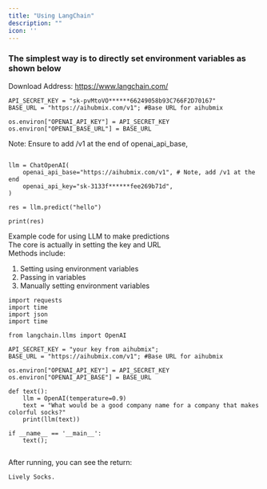 ```yaml
---
title: "Using LangChain"
description: ""
icon: ''
---
```


### The simplest way is to directly set environment variables as shown below
Download Address: https://www.langchain.com/  
```
API_SECRET_KEY = "sk-pvMtoVO******66249058b93C766F2D70167"
BASE_URL = "https://aihubmix.com/v1"; #Base URL for aihubmix

os.environ["OPENAI_API_KEY"] = API_SECRET_KEY
os.environ["OPENAI_BASE_URL"] = BASE_URL
```
Note: Ensure to add /v1 at the end of openai_api_base,
```from langchain.chat_models import ChatOpenAI

llm = ChatOpenAI(
    openai_api_base="https://aihubmix.com/v1", # Note, add /v1 at the end
    openai_api_key="sk-3133f******fee269b71d",
)

res = llm.predict("hello")

print(res)
```
Example code for using LLM to make predictions  
The core is actually in setting the key and URL  
Methods include:  
1. Setting using environment variables  
2. Passing in variables  
3. Manually setting environment variables  

```import os
import requests
import time
import json
import time

from langchain.llms import OpenAI

API_SECRET_KEY = "your key from aihubmix";
BASE_URL = "https://aihubmix.com/v1"; #Base URL for aihubmix

os.environ["OPENAI_API_KEY"] = API_SECRET_KEY
os.environ["OPENAI_API_BASE"] = BASE_URL

def text():
    llm = OpenAI(temperature=0.9)
    text = "What would be a good company name for a company that makes colorful socks?"
    print(llm(text))

if __name__ == '__main__':
    text();
    
```
After running, you can see the return:    
```
Lively Socks.
```

